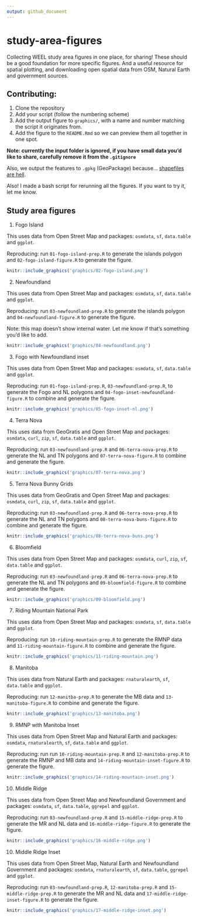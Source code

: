 ```yaml
---
output: github_document
---
```


# study-area-figures

Collecting WEEL study area figures in one place, for sharing! These should be a good foundation for more specific figures. And a useful resource for spatial plotting, and downloading open spatial data from OSM, Natural Earth and government sources. 

## Contributing:
1. Clone the repository
2. Add your script (follow the numbering scheme)
3. Add the output figure to `graphics/`, with a name and number matching the script it originates from. 
4. Add the figure to the `README.Rmd` so we can preview them all together in one spot. 

**Note: currently the input folder is ignored, if you have small data you'd like to share, carefully remove it from the `.gitignore`**

Also, we output the features to `.gpkg` (GeoPackage) because... [shapefiles are hell](http://switchfromshapefile.org).

Also! I made a bash script for rerunning all the figures. If you want to try it, let me know. 

## Study area figures
1. Fogo Island

This uses data from Open Street Map and packages: `osmdata`, `sf`, `data.table` and `ggplot`. 


Reproducing: run `01-fogo-island-prep.R` to generate the islands polygon and `02-fogo-island-figure.R` to generate the figure. 


```r
knitr::include_graphics('graphics/02-fogo-island.png')
```

2. Newfoundland 

This uses data from Open Street Map and packages: `osmdata`, `sf`, `data.table` and `ggplot`. 


Reproducing: run `03-newfoundland-prep.R` to generate the islands polygon and `04-newfoundland-figure.R` to generate the figure. 

Note: this map doesn't show internal water. Let me know if that's something you'd like to add.

```r
knitr::include_graphics('graphics/04-newfoundland.png')
```



3. Fogo with Newfoundland inset 

This uses data from Open Street Map and packages: `osmdata`, `sf`, `data.table` and `ggplot`. 


Reproducing: run `01-fogo-island-prep.R`, `03-newfoundland-prep.R`, to generate the Fogo and NL polygons and `04-fogo-inset-newfoundland-figure.R` to combine and generate the figure. 

```r
knitr::include_graphics('graphics/05-fogo-inset-nl.png')
```


4. Terra Nova

This uses data from GeoGratis and Open Street Map and packages: `osmdata`, `curl`, `zip`, `sf`, `data.table` and `ggplot`. 


Reproducing: run  `03-newfoundland-prep.R` and `06-terra-nova-prep.R` to generate the NL and TN polygons and `07-terra-nova-figure.R` to combine and generate the figure. 

```r
knitr::include_graphics('graphics/07-terra-nova.png')
```

5. Terra Nova Bunny Grids

This uses data from GeoGratis and Open Street Map and packages: `osmdata`, `curl`, `zip`, `sf`, `data.table` and `ggplot`. 


Reproducing: run  `03-newfoundland-prep.R` and `06-terra-nova-prep.R` to generate the NL and TN polygons and `08-terra-nova-buns-figure.R` to combine and generate the figure. 

```r
knitr::include_graphics('graphics/08-terra-nova-buns.png')
```

6. Bloomfield

This uses data from Open Street Map and packages: `osmdata`, `curl`, `zip`, `sf`, `data.table` and `ggplot`. 


Reproducing: run  `03-newfoundland-prep.R` and `06-terra-nova-prep.R` to generate the NL and TN polygons and `09-bloomfield-figure.R` to combine and generate the figure. 

```r
knitr::include_graphics('graphics/09-bloomfield.png')
```


7. Riding Mountain National Park

This uses data from Open Street Map and packages: `osmdata`, `sf`, `data.table` and `ggplot`. 


Reproducing: run  `10-riding-mountain-prep.R` to generate the RMNP data and `11-riding-mountain-figure.R` to combine and generate the figure. 

```r
knitr::include_graphics('graphics/11-riding-mountain.png')
```

8. Manitoba

This uses data from Natural Earth and packages: `rnaturalearth`, `sf`, `data.table` and `ggplot`. 


Reproducing: run  `12-manitba-prep.R` to generate the MB data and `13-manitoba-figure.R` to combine and generate the figure. 

```r
knitr::include_graphics('graphics/13-manitoba.png')
```

9. RMNP with Manitoba Inset

This uses data from Open Street Map and Natural Earth and packages: `osmdata`, `rnaturalearth`, `sf`, `data.table` and `ggplot`. 


Reproducing: run  run  `10-riding-mountain-prep.R` and `12-manitoba-prep.R` to generate the RMNP and MB data and `14-riding-mountain-inset-figure.R` to generate the figure. 

```r
knitr::include_graphics('graphics/14-riding-mountain-inset.png')
```


10. Middle Ridge

This uses data from Open Street Map and Newfoundland Government and packages: `osmdata`, `sf`, `data.table`, `ggrepel` and `ggplot`. 


Reproducing: run  `03-newfoundland-prep.R` and `15-middle-ridge-prep.R` to generate the MR and NL data and `16-middle-ridge-figure.R` to generate the figure. 

```r
knitr::include_graphics('graphics/16-middle-ridge.png')
```


10. Middle Ridge Inset

This uses data from Open Street Map, Natural Earth and Newfoundland Government and packages: `osmdata`, `rnaturalearth`, `sf`, `data.table`, `ggrepel` and `ggplot`. 


Reproducing: run  `03-newfoundland-prep.R`, `12-manitoba-prep.R` and `15-middle-ridge-prep.R` to generate the MR and NL data and `17-middle-ridge-inset-figure.R` to generate the figure. 

```r
knitr::include_graphics('graphics/17-middle-ridge-inset.png')
```
